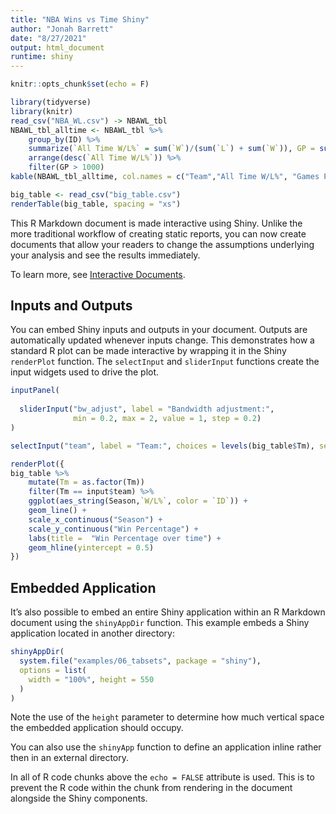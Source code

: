 ```yaml
---
title: "NBA Wins vs Time Shiny"
author: "Jonah Barrett"
date: "8/27/2021"
output: html_document
runtime: shiny
---
```


```r
knitr::opts_chunk$set(echo = F)
```

```r
library(tidyverse)
library(knitr)
read_csv("NBA_WL.csv") -> NBAWL_tbl
NBAWL_tbl_alltime <- NBAWL_tbl %>%
    group_by(ID) %>%
    summarize(`All Time W/L%` = sum(`W`)/(sum(`L`) + sum(`W`)), GP = sum(`W`)+sum(`L`)) %>%
    arrange(desc(`All Time W/L%`)) %>%
    filter(GP > 1000)
kable(NBAWL_tbl_alltime, col.names = c("Team","All Time W/L%", "Games Played"))
```

```r
big_table <- read_csv("big_table.csv")
renderTable(big_table, spacing = "xs")
```

This R Markdown document is made interactive using Shiny. Unlike the more traditional workflow of creating static reports, you can now create documents that allow your readers to change the assumptions underlying your analysis and see the results immediately. 

To learn more, see [Interactive Documents](http://rmarkdown.rstudio.com/authoring_shiny.html).

## Inputs and Outputs

You can embed Shiny inputs and outputs in your document. Outputs are automatically updated whenever inputs change.  This demonstrates how a standard R plot can be made interactive by wrapping it in the Shiny `renderPlot` function. The `selectInput` and `sliderInput` functions create the input widgets used to drive the plot.

```r
inputPanel(
  
  sliderInput("bw_adjust", label = "Bandwidth adjustment:",
              min = 0.2, max = 2, value = 1, step = 0.2)
)

selectInput("team", label = "Team:", choices = levels(big_table$Tm), selected = "ATL")

renderPlot({
big_table %>%
    mutate(Tm = as.factor(Tm))
    filter(Tm == input$team) %>%
    ggplot(aes_string(Season,`W/L%`, color = `ID`)) +
    geom_line() +
    scale_x_continuous("Season") +
    scale_y_continuous("Win Percentage") +
    labs(title =  "Win Percentage over time") +
    geom_hline(yintercept = 0.5)
})
```

## Embedded Application

It's also possible to embed an entire Shiny application within an R Markdown document using the `shinyAppDir` function. This example embeds a Shiny application located in another directory:

```r
shinyAppDir(
  system.file("examples/06_tabsets", package = "shiny"),
  options = list(
    width = "100%", height = 550
  )
)
```

Note the use of the `height` parameter to determine how much vertical space the embedded application should occupy.

You can also use the `shinyApp` function to define an application inline rather then in an external directory.

In all of R code chunks above the `echo = FALSE` attribute is used. This is to prevent the R code within the chunk from rendering in the document alongside the Shiny components.



